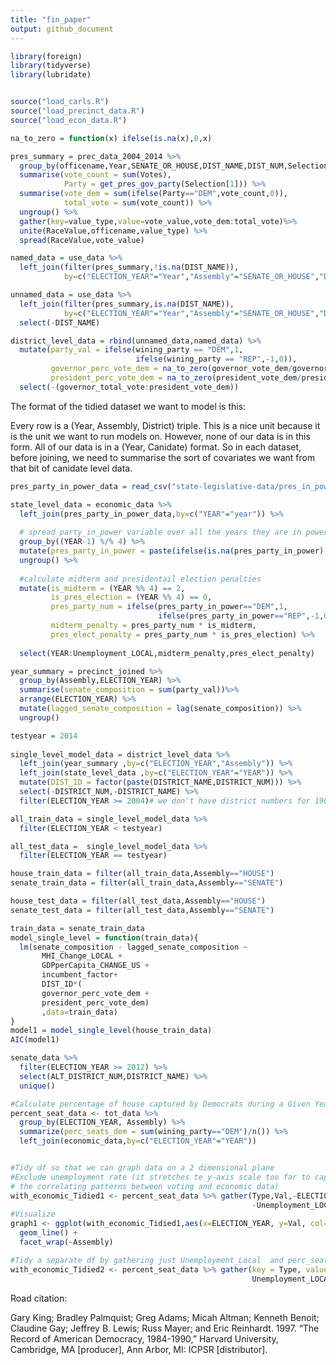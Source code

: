 ```yaml
---
title: "fin_paper"
output: github_document
---
```


```r
library(foreign)
library(tidyverse)
library(lubridate)


source("load_carls.R")
source("load_precinct_data.R")
source("load_econ_data.R")

na_to_zero = function(x) ifelse(is.na(x),0,x)
```

```r
pres_summary = prec_data_2004_2014 %>% 
  group_by(officename,Year,SENATE_OR_HOUSE,DIST_NAME,DIST_NUM,Selection) %>%
  summarise(vote_count = sum(Votes),
            Party = get_pres_gov_party(Selection[1])) %>%
  summarise(vote_dem = sum(ifelse(Party=="DEM",vote_count,0)),
            total_vote = sum(vote_count)) %>%
  ungroup() %>%
  gather(key=value_type,value=vote_value,vote_dem:total_vote)%>%
  unite(RaceValue,officename,value_type) %>%
  spread(RaceValue,vote_value)

named_data = use_data %>%
  left_join(filter(pres_summary,!is.na(DIST_NAME)),
            by=c("ELECTION_YEAR"="Year","Assembly"="SENATE_OR_HOUSE","DISTRICT_NUM"="DIST_NUM","DISTRICT_NAME"="DIST_NAME"))

unnamed_data = use_data %>%
  left_join(filter(pres_summary,is.na(DIST_NAME)),
            by=c("ELECTION_YEAR"="Year","Assembly"="SENATE_OR_HOUSE","DISTRICT_NUM"="DIST_NUM")) %>%
  select(-DIST_NAME)

district_level_data = rbind(unnamed_data,named_data) %>%
  mutate(party_val = ifelse(wining_party == "DEM",1,
                            ifelse(wining_party == "REP",-1,0)),
         governor_perc_vote_dem = na_to_zero(governor_vote_dem/governor_total_vote),
         president_perc_vote_dem = na_to_zero(president_vote_dem/president_total_vote)) %>%
  select(-(governor_total_vote:president_vote_dem))
```

The format of the tidied dataset we want to model is this:

Every row is a (Year, Assembly, District) triple. This is a nice unit because it is the unit we want to run models on. However, none of our data is in this form. All of our data is in a (Year, Canidate) format. So in each dataset, before joining, we need to summarise the sort of covariates we want from that bit of canidate level data.

```r
pres_party_in_power_data = read_csv("state-legislative-data/pres_in_power.csv")

state_level_data = economic_data %>%
  left_join(pres_party_in_power_data,by=c("YEAR"="year")) %>%
  
  # spread party_in_power variable over all the years they are in power, not just every 4 years
  group_by((YEAR-1) %/% 4) %>%
  mutate(pres_party_in_power = paste(ifelse(is.na(pres_party_in_power),"",pres_party_in_power),collapse="")) %>%
  ungroup() %>%
  
  #calculate midterm and presidentail election penalties
  mutate(is_midterm = (YEAR %% 4) == 2,
         is_pres_election = (YEAR %% 4) == 0,
         pres_party_num = ifelse(pres_party_in_power=="DEM",1,
                                 ifelse(pres_party_in_power=="REP",-1,0)),
         midterm_penalty = pres_party_num * is_midterm,
         pres_elect_penalty = pres_party_num * is_pres_election) %>%
  
  select(YEAR:Unemployment_LOCAL,midterm_penalty,pres_elect_penalty)
```

```r
year_summary = precinct_joined %>%
  group_by(Assembly,ELECTION_YEAR) %>%
  summarise(senate_composition = sum(party_val))%>%
  arrange(ELECTION_YEAR) %>%
  mutate(lagged_senate_composition = lag(senate_composition)) %>%
  ungroup()
```


```r
testyear = 2014
  
single_level_model_data = district_level_data %>%
  left_join(year_summary ,by=c("ELECTION_YEAR","Assembly")) %>%
  left_join(state_level_data ,by=c("ELECTION_YEAR"="YEAR")) %>%
  mutate(DIST_ID = factor(paste(DISTRICT_NAME,DISTRICT_NUM))) %>%
  select(-DISTRICT_NUM,-DISTRICT_NAME) %>%
  filter(ELECTION_YEAR >= 2004)# we don't have district numbers for 1968 and 1970! (this should be fixable)

all_train_data = single_level_model_data %>%
  filter(ELECTION_YEAR < testyear)

all_test_data =  single_level_model_data %>%
  filter(ELECTION_YEAR == testyear)

house_train_data = filter(all_train_data,Assembly=="HOUSE")
senate_train_data = filter(all_train_data,Assembly=="SENATE")

house_test_data = filter(all_test_data,Assembly=="HOUSE")
senate_test_data = filter(all_test_data,Assembly=="SENATE")

train_data = senate_train_data
model_single_level = function(train_data){
  lm(senate_composition - lagged_senate_composition ~ 
       MHI_Change_LOCAL +
       GDPperCapita_CHANGE_US + 
       incumbent_factor+
       DIST_ID*( 
       governor_perc_vote_dem + 
       president_perc_vote_dem)
       ,data=train_data)
}
model1 = model_single_level(house_train_data)
AIC(model1)
```

```r
senate_data %>%
  filter(ELECTION_YEAR >= 2012) %>%
  select(ALT_DISTRICT_NUM,DISTRICT_NAME) %>%
  unique()
```

```r
#Calculate percentage of house captured by Democrats during a Given Year's General Election
percent_seat_data <- tot_data %>%
  group_by(ELECTION_YEAR, Assembly) %>%
  summarize(perc_seats_dem = sum(wining_party=="DEM")/n()) %>%
  left_join(economic_data,by=c("ELECTION_YEAR"="YEAR"))


#Tidy df so that we can graph data on a 2 dimensional plane 
#Exclude unemployment rate (it stretches te y-axis scale too far to capture insights on
# the correlating patterns between voting and economic data)
with_economic_Tidied1 <- percent_seat_data %>% gather(Type,Val,-ELECTION_YEAR, -Assembly, 
                                                      -Unemployment_LOCAL)
#Visualize 
graph1 <- ggplot(with_economic_Tidied1,aes(x=ELECTION_YEAR, y=Val, col=Type)) + 
  geom_line() + 
  facet_wrap(~Assembly)

#Tidy a separate df by gathering just Unemployment_Local  and perc_seats_dem under Type
with_economic_Tidied2 <- percent_seat_data %>% gather(key = Type, value = Percent, 
                                                      Unemployment_LOCAL, perc_seats_dem)
```

Road citation:

Gary King; Bradley Palmquist; Greg Adams; Micah Altman;
Kenneth Benoit; Claudine Gay; Jeffrey B. Lewis; Russ Mayer;
and Eric Reinhardt. 1997. "The Record of American Democracy, 1984-1990," Harvard University, Cambridge, MA [producer],
Ann Arbor, MI: ICPSR [distributor].